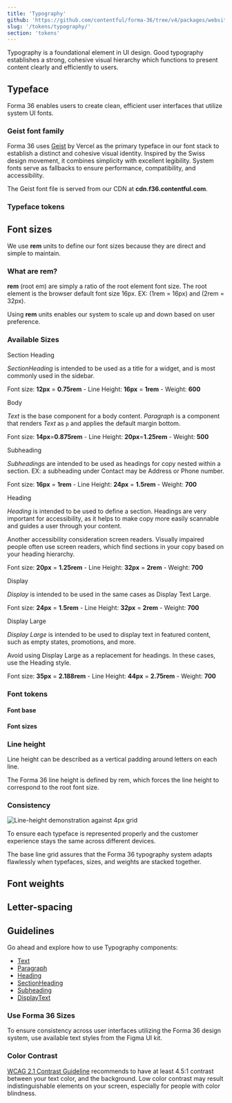 ```yaml
---
title: 'Typography'
github: 'https://github.com/contentful/forma-36/tree/v4/packages/website/content/tokens/typography.mdx'
slug: '/tokens/typography/'
section: 'tokens'
---
```


Typography is a foundational element in UI design. Good typography establishes a strong, cohesive visual hierarchy which functions to present content clearly and efficiently to users.

## Typeface

Forma 36 enables users to create clean, efficient user interfaces that utilize system UI fonts.

### Geist font family

Forma 36 uses [Geist](https://vercel.com/font) by Vercel as the primary typeface in our font stack to establish a distinct and cohesive visual identity.
Inspired by the Swiss design movement, it combines simplicity with excellent legibility.
System fonts serve as fallbacks to ensure performance, compatibility, and accessibility.

The Geist font file is served from our CDN at **cdn.f36.contentful.com**.

### Typeface tokens

<TypographyTokensTable variant="stack" />

## Font sizes

We use **rem** units to define our font sizes because they are direct and simple to maintain.

### What are **rem**?

**rem** (root em) are simply a ratio of the root element font size. The root element is the browser default font size 16px. EX: (1rem = 16px) and (2rem = 32px).

Using **rem** units enables our system to scale up and down based on user preference.

### Available Sizes

<SectionHeading>Section Heading</SectionHeading>

_SectionHeading_ is intended to be used as a title for a widget, and is most commonly used in the sidebar.

Font size: **12px** = **0.75rem** - Line Height: **16px** = **1rem** - Weight: **600**

<Paragraph>Body</Paragraph>

_Text_ is the base component for a body content.
_Paragraph_ is a component that renders _Text_ as `p` and applies the default margin bottom.

Font size: **14px**=**0.875rem** - Line Height: **20px**=**1.25rem** - Weight: **500**

<Subheading>Subheading</Subheading>

_Subheadings_ are intended to be used as headings for copy nested within a section. EX: a subheading under Contact may be Address or Phone number.

Font size: **16px** = **1rem** - Line Height: **24px** = **1.5rem** - Weight: **700**

<Heading>Heading</Heading>

_Heading_ is intended to be used to define a section. Headings are very important for accessibility, as it helps to make copy more easily scannable and guides a user through your content.

Another accessibility consideration screen readers. Visually impaired people often use screen readers, which find sections in your copy based on your heading hierarchy.

Font size: **20px** = **1.25rem** - Line Height: **32px** = **2rem** - Weight: **700**

<DisplayText>Display</DisplayText>

_Display_ is intended to be used in the same cases as Display Text Large.

Font size: **24px** = **1.5rem** - Line Height: **32px** = **2rem** - Weight: **700**

<DisplayText size="large">Display Large</DisplayText>

_Display Large_ is intended to be used to display text in featured content, such as empty states, promotions, and more.

Avoid using Display Large as a replacement for headings. In these cases, use the Heading style.

Font size: **35px** = **2.188rem** - Line Height: **44px** = **2.75rem** - Weight: **700**

### Font tokens

#### Font base

<Flex marginBottom="spacingM">
  <TypographyTokensTable variant="base" />
</Flex>

#### Font sizes

<TypographyTokensTable variant="size" />

### Line height

Line height can be described as a vertical padding around letters on each line.

The Forma 36 line height is defined by rem, which forces the line height to correspond to the root font size.

<TypographyTokensTable variant="lineHeight" />

### Consistency

![Line-height demonstration against 4px grid](/docs-images/line-height.png)

To ensure each typeface is represented properly and the customer experience stays the same across different devices.

The base line grid assures that the Forma 36 typography system adapts flawlessly when typefaces, sizes, and weights are stacked together.

## Font weights

<TypographyTokensTable variant="weight" />

## Letter-spacing

<TypographyTokensTable variant="letterSpacing" />

## Guidelines

Go ahead and explore how to use Typography components:

- [Text](../components/text)
- [Paragraph](../components/paragraph)
- [Heading](../components/heading)
- [SectionHeading](../components/section-heading)
- [Subheading](../components/subheading)
- [DisplayText](../components/display-text)

### Use Forma 36 Sizes

To ensure consistency across user interfaces utilizing the Forma 36 design system, use available text styles from the Figma UI kit.

### Color Contrast

[WCAG 2.1 Contrast Guideline](https://www.w3.org/TR/WCAG21/#contrast-minimum) recommends to have at least 4.5:1 contrast between your text color, and the background.
Low color contrast may result indistinguishable elements on your screen, especially for people with color blindness.
